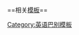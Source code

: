 {{Userbox
  |border-c = #77E0E8
  |border-s = 1
  |id-c     = #77E0E8
  |id-s     = 12
  |id-fc    = #000000
  |info-c   = #D0F8FF
  |info-s   = 9
  |info-fc  = #000000
  |id       = [[Chinglish]]-2
  |info     = '''Long time no see''', BABY!<br>這個用戶認為[[Long time no see]]是正確的文法。
}}<noinclude><br/><br/><br/><br/><br/><br/>
==相关[[WP:模板|模板]]==
{{tl|User 中式英语}}

{{tl|User 中式英语-0}}

{{tl|User 中式英语-1}}

{{tl|User 中式英语-2}}

{{tl|User 中式英语-3}}

{{tl|User 中式英语-4}}

{{tl|User 中式英语-5}}

{{tl|User 中式英语-N}}

[[Category:英语巴别模板]]</noinclude>
